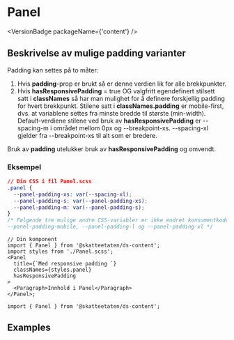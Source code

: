 
<Meta of={PanelStories} />

# Panel

<VersionBadge packageName={'content'} />

<DocIntro
  name="Panel"
  url="https://www.skatteetaten.no/stilogtone/designsystemet/komponenter/panel/"
/>

## Beskrivelse av mulige padding varianter

Padding kan settes på to måter:

1. Hvis **padding**-prop er brukt så er denne verdien lik for alle brekkpunkter.
2. Hvis **hasResponsivePadding** = true OG valgfritt egendefinert stilsett satt i **classNames** så har man mulighet for å definere forskjellig padding for hvert brekkpunkt. Stilene satt i **classNames.padding** er mobile-first, dvs. at variablene settes fra minste bredde til største (min-width). Default-verdiene stilene ved bruk av **hasResponsivePadding** er --spacing-m i området mellom 0px og --breakpoint-xs. --spacing-xl gjelder fra --breakpoint-xs til alt som er bredere.

Bruk av **padding** utelukker bruk av **hasResponsivePadding** og omvendt.

### Eksempel

```css
// Din CSS i fil Panel.scss
.panel {
  --panel-padding-xs: var(--spacing-xl);
  --panel-padding-s: var(--panel-padding-xs);
  --panel-padding-m: var(--panel-padding-s);
}
/* Følgende tre mulige andre CSS-variabler er ikke endret konsumentkoded i dette eksemplet
--panel-padding-mobile, --panel-padding-l og --panel-padding-xl */
```

```tsx
// Din komponent
import { Panel } from '@skatteetaten/ds-content';
import styles from './Panel.scss';
<Panel
  title={`Med responsive padding `}
  classNames={styles.panel}
  hasResponsivePadding
>
  <Paragraph>Innhold i Panel</Paragraph>
</Panel>;
```

<Primary />

```tsx
import { Panel } from '@skatteetaten/ds-content';
```

<Controls />

## Examples

<Canvas of={PanelStories.Examples} />
